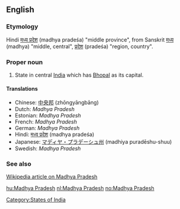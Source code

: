 ==English==

===Etymology===
Hindi [[मध्य प्रदेश]] (madhya pradeśa) "middle province", from Sanskrit [[मध्य]] (madhya) "middle, central",  [[प्रदेश]] (pradeśa) "region, country".

===Proper noun===
{{en-proper noun|sg=[[Madhya]] [[Pradesh]]}}

# State in central [[India]] which has [[Bhopal]] as its capital.

====Translations====
*Chinese: [[中央邦]] (zhōngyāngbāng)
*Dutch: ''Madhya Pradesh''
*Estonian: ''Madhya Pradesh''
*French: ''Madhya Pradesh''
*German: ''Madhya Pradesh''
*Hindi: [[मध्य प्रदेश]] (madhya pradeśa)
*Japanese: [[マディヤ・プラデーシュ州]] (madhiya puradēshu-shuu)
*Swedish: ''Madhya Pradesh''

===See also===
[[w:Madhya Pradesh|Wikipedia article on Madhya Pradesh]]

[[Category:States of India]]

[[hu:Madhya Pradesh]]
[[nl:Madhya Pradesh]]
[[no:Madhya Pradesh]]